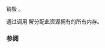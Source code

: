 {{cpp/memory/synchronized_pool_resource/title|~synchronized_pool_resource}}
{{cpp/memory/synchronized_pool_resource/navbar}}
{{dcl begin}}
{{dcl|since=c++17 | 1=
virtual ~synchronized_pool_resource();
}}
{{dcl end}}

销毁 {{tt|synchronized_pool_resource}}。

通过调用 {{c|this-&gt;release()}} 解分配此资源拥有的所有内存。

=== 参阅 ===
{{dsc begin}}
{{dsc inc|cpp/memory/synchronized_pool_resource/dsc release}}
{{dsc end}}

{{langlinks|en|es|ja|ru}}